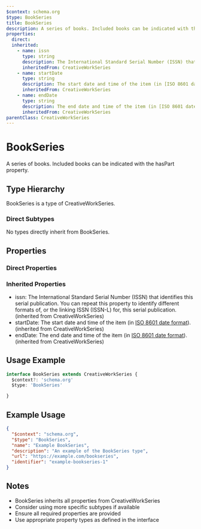 ```yaml
---
$context: schema.org
$type: BookSeries
title: BookSeries
description: A series of books. Included books can be indicated with the hasPart property.
properties:
  direct:
  inherited:
    - name: issn
      type: string
      description: The International Standard Serial Number (ISSN) that identifies this serial publication. You can repeat this property to identify different formats of, or the linking ISSN (ISSN-L) for, this serial publication.
      inheritedFrom: CreativeWorkSeries
    - name: startDate
      type: string
      description: The start date and time of the item (in [ISO 8601 date format](http://en.wikipedia.org/wiki/ISO_8601)).
      inheritedFrom: CreativeWorkSeries
    - name: endDate
      type: string
      description: The end date and time of the item (in [ISO 8601 date format](http://en.wikipedia.org/wiki/ISO_8601)).
      inheritedFrom: CreativeWorkSeries
parentClass: CreativeWorkSeries
---
```

# BookSeries

A series of books. Included books can be indicated with the hasPart property.

## Type Hierarchy

BookSeries is a type of CreativeWorkSeries.

### Direct Subtypes

No types directly inherit from BookSeries.

## Properties

### Direct Properties



### Inherited Properties

- issn: The International Standard Serial Number (ISSN) that identifies this serial publication. You can repeat this property to identify different formats of, or the linking ISSN (ISSN-L) for, this serial publication. (inherited from CreativeWorkSeries)
- startDate: The start date and time of the item (in [ISO 8601 date format](http://en.wikipedia.org/wiki/ISO_8601)). (inherited from CreativeWorkSeries)
- endDate: The end date and time of the item (in [ISO 8601 date format](http://en.wikipedia.org/wiki/ISO_8601)). (inherited from CreativeWorkSeries)

## Usage Example

```typescript
interface BookSeries extends CreativeWorkSeries {
  $context?: 'schema.org'
  $type: 'BookSeries'

}
```

## Example Usage

```json
{
  "$context": "schema.org",
  "$type": "BookSeries",
  "name": "Example BookSeries",
  "description": "An example of the BookSeries type",
  "url": "https://example.com/bookseries",
  "identifier": "example-bookseries-1"
}
```

## Notes

- BookSeries inherits all properties from CreativeWorkSeries
- Consider using more specific subtypes if available
- Ensure all required properties are provided
- Use appropriate property types as defined in the interface